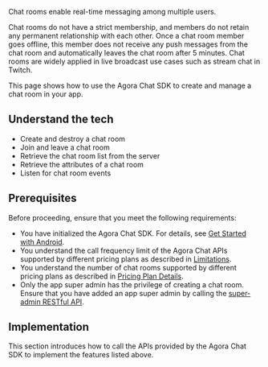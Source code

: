 
Chat rooms enable real-time messaging among multiple users.

Chat rooms do not have a strict membership, and members do not retain any permanent relationship with each other. Once a chat room member goes offline, this member does not receive any push messages from the chat room and automatically leaves the chat room after 5 minutes. Chat rooms are widely applied in live broadcast use cases such as stream chat in Twitch.

This page shows how to use the Agora Chat SDK to create and manage a chat room in your app.


## Understand the tech

<Understand />

- Create and destroy a chat room
- Join and leave a chat room
- Retrieve the chat room list from the server
- Retrieve the attributes of a chat room
- Listen for chat room events


## Prerequisites

Before proceeding, ensure that you meet the following requirements:

- You have initialized the Agora Chat SDK. For details, see [Get Started with Android](./agora_chat_get_started_android?platform=Android).
- You understand the call frequency limit of the Agora Chat APIs supported by different pricing plans as described in [Limitations](../reference/limitations).
- You understand the number of chat rooms supported by different pricing plans as described in [Pricing Plan Details](./agora_chat_plan?platform=Android).
- Only the app super admin has the privilege of creating a chat room. Ensure that you have added an app super admin by calling the [super-admin RESTful API](./agora_chat_restful_chatroom_superadmin?platform=RESTful#adding-a-chat-room-super-admin).


## Implementation

This section introduces how to call the APIs provided by the Agora Chat SDK to implement the features listed above.

<ProjectImplement />